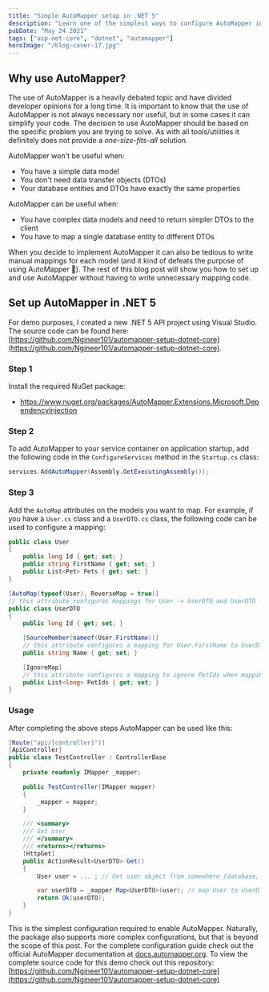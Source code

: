 ```yaml
---
title: "Simple AutoMapper setup in .NET 5"
description: "Learn one of the simplest ways to configure AutoMapper in .NET 5"
pubDate: "May 24 2021"
tags: ["asp-net-core", "dotnet", "automapper"]
heroImage: "/blog-cover-17.jpg"
---
```


## Why use AutoMapper?

The use of AutoMapper is a heavily debated topic and have divided developer opinions for a long time. It is
important to know that the use of AutoMapper is not always necessary nor useful, but in some cases it can
simplify your code. The decision to use AutoMapper should be based on the specific problem you are
trying to solve. As with all tools/utilities it definitely does not provide a _one-size-fits-all_ solution.

AutoMapper won't be useful when:

- You have a simple data model
- You don't need data transfer objects (DTOs)
- Your database entities and DTOs have exactly the same properties

AutoMapper can be useful when:

- You have complex data models and need to return simpler DTOs to the client
- You have to map a single database entity to different DTOs

When you decide to implement AutoMapper it can also be tedious to write manual mappings for each model (and it kind of defeats the
purpose of using AutoMapper 🙂). The rest of this blog post will show you how to set up and use AutoMapper without having to
write unnecessary mapping code.

## Set up AutoMapper in .NET 5

For demo purposes, I created a new .NET 5 API project using Visual Studio.
The source code can be found here: [https://github.com/Ngineer101/automapper-setup-dotnet-core](https://github.com/Ngineer101/automapper-setup-dotnet-core).

### Step 1

Install the required NuGet package:

- https://www.nuget.org/packages/AutoMapper.Extensions.Microsoft.DependencyInjection

### Step 2

To add AutoMapper to your service container on application startup, add the following code in the `ConfigureServices` method in the `Startup.cs` class:

```cs
services.AddAutoMapper(Assembly.GetExecutingAssembly());
```

### Step 3

Add the `AutoMap` attributes on the models you want to map. For example, if you have a `User.cs` class and a `UserDTO.cs` class, the following code
can be used to configure a mapping:

```cs
public class User
{
    public long Id { get; set; }
    public string FirstName { get; set; }
    public List<Pet> Pets { get; set; }
}

[AutoMap(typeof(User), ReverseMap = true)]
// this attribute configures mappings for User -> UserDTO and UserDTO -> User
public class UserDTO
{
    public long Id { get; set; }

    [SourceMember(nameof(User.FirstName))]
    // this attribute configures a mapping for User.FirstName to UserDTO.Name
    public string Name { get; set; }

    [IgnoreMap]
    // this attribute configures a mapping to ignore PetIds when mapping the user classes
    public List<long> PetIds { get; set; }
}
```

### Usage

After completing the above steps AutoMapper can be used like this:

```cs
[Route("api/[controller]")]
[ApiController]
public class TestController : ControllerBase
{
    private readonly IMapper _mapper;

    public TestController(IMapper mapper)
    {
        _mapper = mapper;
    }

    /// <summary>
    /// Get user
    /// </summary>
    /// <returns></returns>
    [HttpGet]
    public ActionResult<UserDTO> Get()
    {
        User user = ... ; // Get user object from somewhere (database, API, etc.)

        var userDTO = _mapper.Map<UserDTO>(user); // map User to UserDTO
        return Ok(userDTO);
    }
}
```

This is the simplest configuration required to enable AutoMapper. Naturally, the package also supports more complex configurations, but
that is beyond the scope of this post. For the complete configuration guide check out the official AutoMapper documentation at
[docs.automapper.org](https://docs.automapper.org/). To view the complete source code for this demo check out this repository:
[https://github.com/Ngineer101/automapper-setup-dotnet-core](https://github.com/Ngineer101/automapper-setup-dotnet-core)
